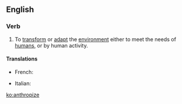 ==English==

===Verb===
{{en-verb|anthropiz|ing}}

# To [[transform]] or [[adapt]] the [[environment]] either to meet the needs of [[human]]s, or by human activity.

====Translations====
{{trans-top|to meet the needs of humans}}
* French: {{t+|fr|anthropiser}}
{{trans-mid}}
* Italian: {{t|it|antropizzare}}
{{trans-bottom}}

[[ko:anthropize]]